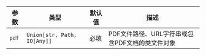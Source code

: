 | 参数 | 类型 | 默认值 | 描述 |
| --- | --- | --- | --- |
| `pdf` | `Union[str, Path, IO[Any]]` | 必填 | PDF文件路径、URL字符串或包含PDF文档的类文件对象 |